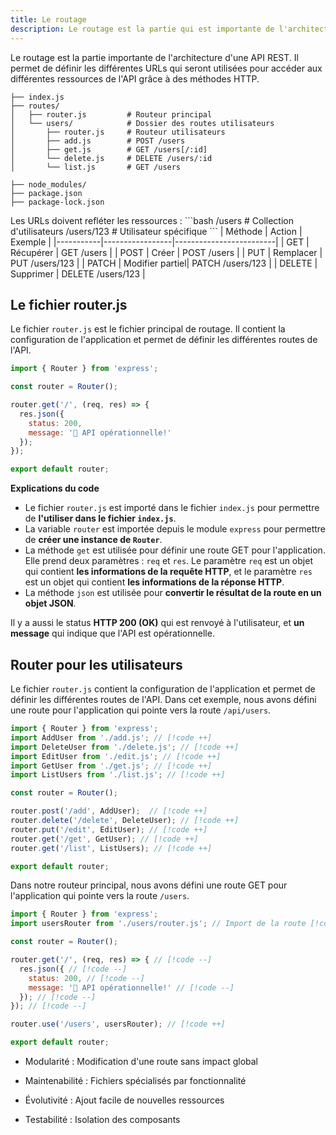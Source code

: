 ```yaml
---
title: Le routage
description: Le routage est la partie qui est importante de l'architecture d'une API REST. Il permet de définir les différentes URLs qui seront utilisées pour accéder aux différentes ressources de l'API grâce à des méthodes HTTP et mieux trier les requêtes.                                                                             
---
```




Le routage est la partie importante de l'architecture d'une API REST. Il permet de définir les différentes URLs qui seront utilisées pour accéder aux différentes ressources de l'API grâce à des méthodes HTTP.

```
├── index.js 
├── routes/
│   ├── router.js         # Routeur principal
│   └── users/            # Dossier des routes utilisateurs
│       ├── router.js     # Routeur utilisateurs
│       ├── add.js        # POST /users
│       ├── get.js        # GET /users[/:id]
│       └── delete.js     # DELETE /users/:id
│       └── list.js       # GET /users

├── node_modules/
├── package.json
├── package-lock.json
```

<Cards> 
    <Card icon="🔗" title="Endpoint sémantique">
    Les URLs doivent refléter les ressources : 
    ```bash 
    /users # Collection d'utilisateurs /users/123 # Utilisateur spécifique 
    ``` 
    </Card> 
    <Card icon="🔄" title="Méthodes HTTP significatives"> 
    | Méthode | Action | Exemple | 
    |-----------|-----------------|-------------------------| 
    | GET | Récupérer | GET /users | 
    | POST | Créer | POST /users | 
    | PUT | Remplacer | PUT /users/123 | 
    | PATCH | Modifier partiel| PATCH /users/123 | 
    | DELETE | Supprimer | DELETE /users/123 | 
    </Card> 
</Cards>

## Le fichier router.js

Le fichier ```router.js``` est le fichier principal de routage. Il contient la configuration de l'application et permet de définir les différentes routes de l'API.

```js
import { Router } from 'express';

const router = Router();

router.get('/', (req, res) => {
  res.json({ 
    status: 200,
    message: '🚀 API opérationnelle!'
  });
});

export default router;
```

**Explications du code**

- Le fichier ```router.js``` est importé dans le fichier ```index.js``` pour permettre de **l'utiliser dans le fichier ```index.js```**.
- La variable ```router``` est importée depuis le module ```express``` pour permettre de **créer une instance de ```Router```**.
- La méthode ```get``` est utilisée pour définir une route GET pour l'application. Elle prend deux paramètres : ```req``` et ```res```. Le paramètre ```req``` est un objet qui contient **les informations de la requête HTTP**, et le paramètre ```res``` est un objet qui contient **les informations de la réponse HTTP**.
- La méthode ```json``` est utilisée pour **convertir le résultat de la route en un objet JSON**.

Il y a aussi le status **HTTP 200 (OK)** qui est renvoyé à l'utilisateur, et **un message** qui indique que l'API est opérationnelle.


## Router pour les utilisateurs

Le fichier ```router.js``` contient la configuration de l'application et permet de définir les différentes routes de l'API. Dans cet exemple, nous avons défini une route pour l'application qui pointe vers la route ```/api/users```.

```js
import { Router } from 'express';
import AddUser from './add.js'; // [!code ++]
import DeleteUser from './delete.js'; // [!code ++]
import EditUser from './edit.js'; // [!code ++]
import GetUser from './get.js'; // [!code ++]
import ListUsers from './list.js'; // [!code ++]

const router = Router();

router.post('/add', AddUser);  // [!code ++]
router.delete('/delete', DeleteUser); // [!code ++]
router.put('/edit', EditUser); // [!code ++]
router.get('/get', GetUser); // [!code ++]
router.get('/list', ListUsers); // [!code ++]

export default router;
```

Dans notre routeur principal, nous avons défini une route GET pour l'application qui pointe vers la route ```/users```.

```js
import { Router } from 'express';
import usersRouter from './users/router.js'; // Import de la route [!code ++]

const router = Router();

router.get('/', (req, res) => { // [!code --]
  res.json({ // [!code --]
    status: 200, // [!code --]
    message: '🚀 API opérationnelle!' // [!code --]
  }); // [!code --]
}); // [!code --]

router.use('/users', usersRouter); // [!code ++]

export default router; 

```


<Callout type="info" title="Pourquoi importer la route ?">

- Modularité : Modification d'une route sans impact global

- Maintenabilité : Fichiers spécialisés par fonctionnalité

- Évolutivité : Ajout facile de nouvelles ressources

- Testabilité : Isolation des composants

</Callout>